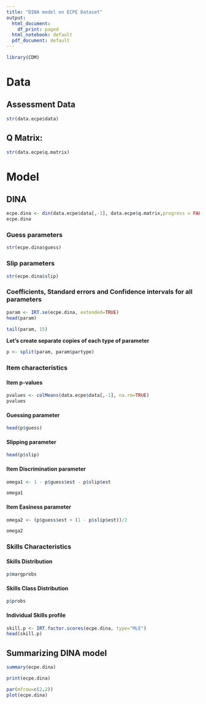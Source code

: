 ```yaml
---
title: "DINA model on ECPE Dataset"
output:
  html_document:
    df_print: paged
  html_notebook: default
  pdf_document: default
---
```



```r
library(CDM)
```

# Data

## Assessment Data

```r

str(data.ecpe$data)

```


## Q Matrix:

```r

str(data.ecpe$q.matrix)

```

# Model

## DINA
```r

ecpe.dina <- din(data.ecpe$data[,-1], data.ecpe$q.matrix,progress = FALSE)
ecpe.dina
```

### Guess parameters
```r
str(ecpe.dina$guess)

```

### Slip parameters
```r
str(ecpe.dina$slip)

```

### Coefficients, Standard errors and Confidence intervals for all parameters 
```r

param <- IRT.se(ecpe.dina, extended=TRUE) 
head(param)
```


```r

tail(param, 15)

```

**Let's create separate copies of each type of parameter** 

```r

p <- split(param, param$partype)

```

### Item characteristics

#### Item p-values

```r

pvalues <- colMeans(data.ecpe$data[,-1], na.rm=TRUE) 
pvalues
```

#### Guessing parameter

```r

head(p$guess)

```

#### Slipping parameter

```r

head(p$slip)

```

#### Item Discrimination parameter

```r

omega1 <- 1 - p$guess$est - p$slip$est 

omega1 

```

#### Item Easiness parameter

```r

omega2 <- (p$guess$est + (1 - p$slip$est))/2 

omega2 

```

### Skills Characteristics

#### Skills Distribution

```r

p$margprobs

```

#### Skills Class Distribution

```r

p$probs

```

#### Individual Skills profile

```r
skill.p <- IRT.factor.scores(ecpe.dina, type="MLE") 
head(skill.p)
```

## Summarizing DINA model

```r
summary(ecpe.dina)
```

```r
print(ecpe.dina)
```

```r
par(mfrow=c(2,2)) 
plot(ecpe.dina)
```
